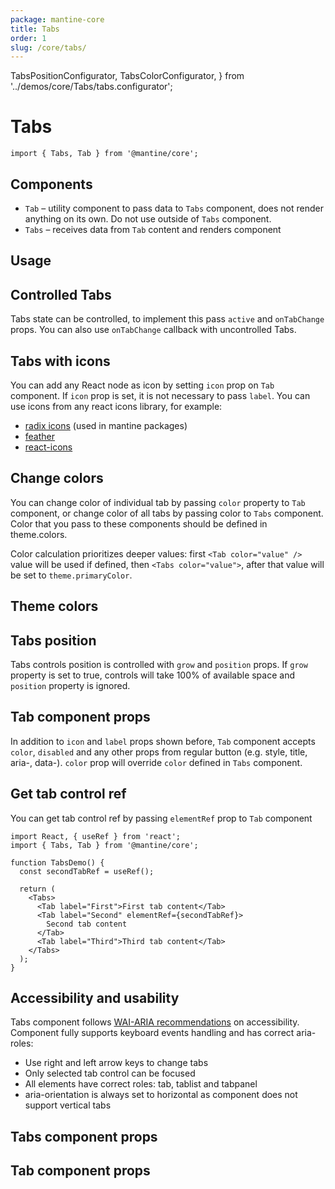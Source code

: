 ```yaml
---
package: mantine-core
title: Tabs
order: 1
slug: /core/tabs/
---
```


  TabsPositionConfigurator,
  TabsColorConfigurator,
} from '../demos/core/Tabs/tabs.configurator';

# Tabs

<PageHeader source="mantine-core/src/Tabs/Tabs.tsx" docs="core/Tabs.mdx" package="@mantine/core" />

```tsx
import { Tabs, Tab } from '@mantine/core';
```

## Components

- `Tab` – utility component to pass data to `Tabs` component, does not render anything on its own. Do not use outside of `Tabs` component.
- `Tabs` – receives data from `Tab` content and renders component

## Usage

<TabsSimpleDemo />

## Controlled Tabs

Tabs state can be controlled, to implement this pass `active` and `onTabChange` props.
You can also use `onTabChange` callback with uncontrolled Tabs.

<TabsControlledDemo />

## Tabs with icons

You can add any React node as icon by setting `icon` prop on `Tab` component.
If `icon` prop is set, it is not necessary to pass `label`. You can use icons from any react icons library, for example:

- [radix icons](https://icons.modulz.app/) (used in mantine packages)
- [feather](https://feathericons.com/)
- [react-icons](https://react-icons.github.io/react-icons)

<TabsIconDemo />

## Change colors

You can change color of individual tab by passing `color` property to `Tab` component,
or change color of all tabs by passing color to `Tabs` component.
Color that you pass to these components should be defined in <GatsbyLink to="/pages/theming/">theme.colors</GatsbyLink>.

Color calculation prioritizes deeper values: first `<Tab color="value" />` value will be used if defined, then `<Tabs color="value">`, after that value will be set to `theme.primaryColor`.

<TabsColorDemo />

## Theme colors

<TabsColorConfigurator />

## Tabs position

Tabs controls position is controlled with `grow` and `position` props.
If `grow` property is set to true, controls will take 100% of available space
and `position` property is ignored.

<TabsPositionConfigurator />

## Tab component props

In addition to `icon` and `label` props shown before,
`Tab` component accepts `color`, `disabled` and any other props from regular button (e.g. style, title, aria-, data-).
`color` prop will override `color` defined in `Tabs` component.

<TabsTabPropsDemo />

## Get tab control ref

You can get tab control ref by passing `elementRef` prop to `Tab` component

```tsx
import React, { useRef } from 'react';
import { Tabs, Tab } from '@mantine/core';

function TabsDemo() {
  const secondTabRef = useRef();

  return (
    <Tabs>
      <Tab label="First">First tab content</Tab>
      <Tab label="Second" elementRef={secondTabRef}>
        Second tab content
      </Tab>
      <Tab label="Third">Third tab content</Tab>
    </Tabs>
  );
}
```

## Accessibility and usability

Tabs component follows [WAI-ARIA recommendations](https://www.w3.org/TR/wai-aria-practices/examples/tabs/tabs-2/tabs.html) on accessibility.
Component fully supports keyboard events handling and has correct aria-roles:

- Use right and left arrow keys to change tabs
- Only selected tab control can be focused
- All elements have correct roles: tab, tablist and tabpanel
- aria-orientation is always set to horizontal as component does not support vertical tabs

## Tabs component props

<PropsTable component="Tabs" />

## Tab component props

<PropsTable component="Tab" />
